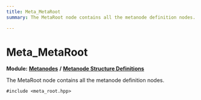 ```yaml
---
title: Meta_MetaRoot
summary: The MetaRoot node contains all the metanode definition nodes. 

---
```


# Meta_MetaRoot

**Module:** **[Metanodes](../Modules/group__api__metanodes.mdx)** **/** **[Metanode Structure Definitions](../Modules/group__api__metadefs.mdx)**



The MetaRoot node contains all the metanode definition nodes. 


`#include <meta_root.hpp>`

